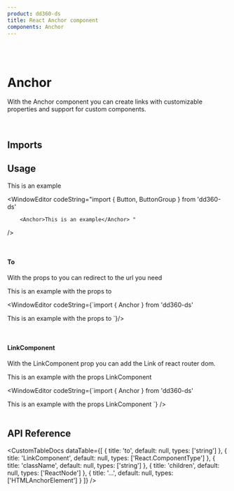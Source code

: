 ```yaml
---
product: dd360-ds
title: React Anchor component
components: Anchor
---
```


<br />
<br />

# <span name="floating-nav">Anchor</span>

With the Anchor component you can create links with customizable properties and support for custom components.

<br />

## <span name="floating-nav">Imports</span>

<WindowEditor codeString="import { Anchor } from 'dd360-ds'" />

## <span name="floating-nav">Usage</span>

<ContainerComponentDoc className="flex items-center">
    <Anchor to={'/docs/navigation/anchor'}>This is an example</Anchor>
</ContainerComponentDoc>

<WindowEditor
    codeString="import { Button, ButtonGroup } from 'dd360-ds'

        <Anchor>This is an example</Anchor> "

/>

<br />

#### <span name="floating-nav">To</span>

With the props to you can redirect to the url you need

<ContainerComponentDoc className="flex items-center">
    <Anchor to={'/docs/navigation/anchor'}>This is an example with the props to</Anchor>
</ContainerComponentDoc>

<WindowEditor
    codeString={`import { Anchor } from 'dd360-ds'

<Anchor to="/docs/navigation/anchor">This is an example with the props to</Anchor>
`}/>

<br />

#### <span name="floating-nav">LinkComponent</span>

With the LinkComponent prop you can add the Link of react router dom.

<ContainerComponentDoc className="flex items-center">
    <Anchor to={'/docs/navigation/anchor'}>This is an example with the props LinkComponent</Anchor>
</ContainerComponentDoc>

<WindowEditor
    codeString={`import { Anchor } from 'dd360-ds'
    
<Anchor LinkComponent={Link} to="/docs/navigation/anchor">
    This is an example with the props LinkComponent
</Anchor>
`}
/>

<br />
<br />

## <span name="floating-nav">API Reference</span>

<CustomTableDocs
    dataTable={[
        { title: 'to', default: null, types: ['string'] },
        { title: 'LinkComponent', default: null, types: ['React.ComponentType<LinkProps>'] },
        { title: 'className', default: null, types: ['string'] },
        { title: 'children', default: null, types: ['ReactNode'] },
        { title: '...', default: null, types: ['HTMLAnchorElement'] }
    ]}
/>

